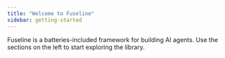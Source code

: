 ```yaml
---
title: "Welcome to Fuseline"
sidebar: getting-started
---
```


Fuseline is a batteries-included framework for building AI agents. Use the sections on the left to start exploring the library.
